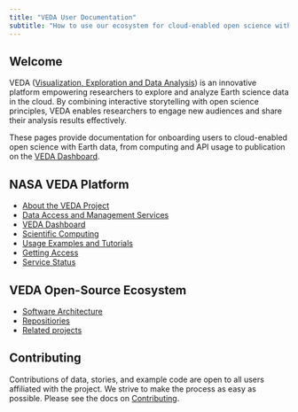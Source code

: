 ```yaml
---
title: "VEDA User Documentation"
subtitle: "How to use our ecosystem for cloud-enabled open science with Earth data at NASA"
---
```


## Welcome {#welcome}

VEDA ([Visualization, Exploration and Data Analysis](https://www.earthdata.nasa.gov/esds/veda)) is an innovative platform empowering researchers to explore and analyze Earth science data in the cloud. By combining interactive storytelling with open science principles, VEDA enables researchers to engage new audiences and share their analysis results effectively.

These pages provide documentation for onboarding users to cloud-enabled open science with Earth data, from computing and API usage to publication on the [VEDA Dashboard](https://www.earthdata.nasa.gov/dashboard).

:::: {layout="[0.5, 0.5]"}

:::{#firstcol}
## NASA VEDA Platform

* [About the VEDA Project](/nasa-veda-platform/about/index.qmd)
* [Data Access and Management Services](/nasa-veda-platform/data-services/index.qmd)
* [VEDA Dashboard](/nasa-veda-platform/dashboard/index.qmd)
* [Scientific Computing](/nasa-veda-platform/scientific-computing/index.qmd)
* [Usage Examples and Tutorials](/notebooks/index.qmd)
* [Getting Access](/nasa-veda-platform/getting-access.qmd)
* [Service Status](https://nasa-impact.github.io/veda-statuspage/)
:::

:::{#secondcol}
## VEDA Open-Source Ecosystem

* [Software Architecture](/open-source-ecosystem/architecture.qmd)
* [Repositiories](/open-source-ecosystem/repositories.qmd)
* [Related projects](/open-source-ecosystem/external-resources.qmd)
:::

::::

## Contributing

Contributions of data, stories, and example code are open to all users affiliated with the project. We strive to make the process as easy as possible. Please see the docs on [Contributing](/nasa-veda-platform/contributing/index.qmd).